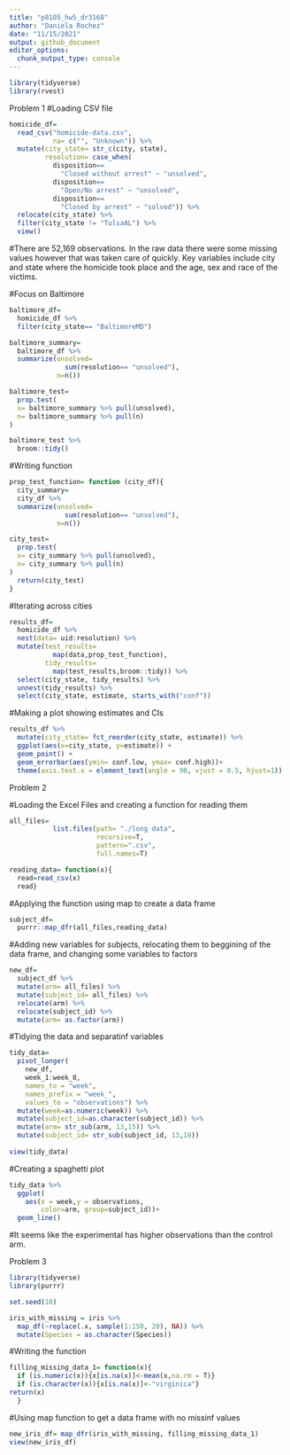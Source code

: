 ```yaml
---
title: "p8105_hw5_dr3168"
author: "Daniela Rochez"
date: "11/15/2021"
output: github_document
editor_options: 
  chunk_output_type: console
---
```


```r
library(tidyverse)
library(rvest)
```

Problem 1
#Loading CSV file
```r
homicide_df= 
  read_csv("homicide-data.csv", 
           na= c("", "Unknown")) %>% 
  mutate(city_state= str_c(city, state),
         resolution= case_when(
           disposition== 
             "Closed without arrest" ~ "unsolved",
           disposition== 
             "Open/No arrest" ~ "unsolved",
           disposition== 
             "Closed by arrest" ~ "solved")) %>% 
  relocate(city_state) %>% 
  filter(city_state != "TulsaAL") %>% 
  view()
```
#There are 52,169 observations. In the raw data there were some missing values however that was taken care of quickly. Key variables include city and state where the homicide took place and the age, sex and race of the victims.

#Focus on Baltimore
```r
baltimore_df= 
  homicide_df %>% 
  filter(city_state== "BaltimoreMD")

baltimore_summary=
  baltimore_df %>%
  summarize(unsolved= 
              sum(resolution== "unsolved"),
            n=n())

baltimore_test=
  prop.test(
  x= baltimore_summary %>% pull(unsolved),
  n= baltimore_summary %>% pull(n)
)

baltimore_test %>% 
  broom::tidy()
```

#Writing function
```r
prop_test_function= function (city_df){
  city_summary=
  city_df %>%
  summarize(unsolved= 
              sum(resolution== "unsolved"),
            n=n())

city_test=
  prop.test(
  x= city_summary %>% pull(unsolved),
  n= city_summary %>% pull(n)
)
  return(city_test)
}

```
#Iterating across cities
```r
results_df=
  homicide_df %>% 
  nest(data= uid:resolution) %>% 
  mutate(test_results= 
           map(data,prop_test_function),
         tidy_results=
           map(test_results,broom::tidy)) %>% 
  select(city_state, tidy_results) %>% 
  unnest(tidy_results) %>% 
  select(city_state, estimate, starts_with("conf"))

```
#Making a plot showing estimates and CIs
```r
results_df %>%
  mutate(city_state= fct_reorder(city_state, estimate)) %>% 
  ggplot(aes(x=city_state, y=estimate)) +
  geom_point() +
  geom_errorbar(aes(ymin= conf.low, ymax= conf.high))+
  theme(axis.text.x = element_text(angle = 90, vjust = 0.5, hjust=1))
```

Problem 2

#Loading the Excel Files and creating a function for reading them
```r
all_files=
           list.files(path= "./long data",
                      recursive=T,
                      pattern=".csv",
                      full.names=T)
```

```r
reading_data= function(x){
  read=read_csv(x)
  read}
```

#Applying the function using map to create a data frame
```r
subject_df= 
  purrr::map_dfr(all_files,reading_data)
```
#Adding new variables for subjects, relocating them to beggining of the data frame, and changing some variables to factors
```r
new_df=
  subject_df %>% 
  mutate(arm= all_files) %>% 
  mutate(subject_id= all_files) %>% 
  relocate(arm) %>% 
  relocate(subject_id) %>% 
  mutate(arm= as.factor(arm))
```
#Tidying the data and separatinf variables
```r
tidy_data=
  pivot_longer(
    new_df, 
    week_1:week_8,
    names_to = "week", 
    names_prefix = "week_",
    values_to = "observations") %>% 
  mutate(week=as.numeric(week)) %>% 
  mutate(subject_id=as.character(subject_id)) %>% 
  mutate(arm= str_sub(arm, 13,15)) %>% 
  mutate(subject_id= str_sub(subject_id, 13,18)) 
  
view(tidy_data)
```

#Creating a spaghetti plot
```r
tidy_data %>% 
  ggplot(
    aes(x = week,y = observations,
        color=arm, group=subject_id))+
  geom_line()
```

#It seems like the experimental has higher observations than the control arm.

Problem 3
```r
library(tidyverse)
library(purrr)

set.seed(10)

iris_with_missing = iris %>% 
  map_df(~replace(.x, sample(1:150, 20), NA)) %>%
  mutate(Species = as.character(Species))
```

#Writing the function
```r
filling_missing_data_1= function(x){
  if (is.numeric(x)){x[is.na(x)]<-mean(x,na.rm = T)}
  if (is.character(x)){x[is.na(x)]<-"virginica"}
return(x)
  }
```
#Using map function to get a data frame with no missinf values
```r
new_iris_df= map_dfr(iris_with_missing, filling_missing_data_1)
view(new_iris_df)
```



